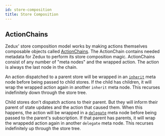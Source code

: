 ```yaml
---
id: store-composition
title: Store Composition
---
```


## ActionChains

Zedux' store composition model works by making actions themselves composable objects called [ActionChains](../api/types/ActionChain). The ActionChain contains needed metadata for Zedux to perform its store composition magic. ActionChains consist of any number of "meta nodes" and the wrapped action. The action is always the last node in the chain.

An action dispatched to a parent store will be wrapped in an [`inherit`](../api/constants/internalTypes#inherit) meta node before being passed to child stores. If the child has children, it will wrap the wrapped action again in another `inherit` meta node. This recurses indefinitely down through the store tree.

Child stores don't dispatch actions to their parent. But they will inform their parent of state updates and the action that caused them. When this happens, the action will be wrapped in a [`delegate`](../api/constants/internalTypes#delegate) meta node before being passed to the parent's subscription. If that parent has parents, it will wrap the wrappedd action again in another `delegate` meta node. This recurses indefinitely up through the store tree.
